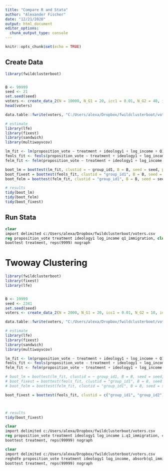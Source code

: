 ```yaml
---
title: "Compare R and Stata"
author: "Alexander Fischer"
date: "12/21/2020"
output: html_document
editor_options: 
  chunk_output_type: console
---
```


```r
knitr::opts_chunk$set(echo = TRUE)
```

## Create Data 
```r
library(fwildclusterboot)


B <- 99999
seed <- 21
set.seed(seed)
voters <- create_data_2(N = 10000, N_G1 = 20, icc1 = 0.01, N_G2 = 40, icc2 = 0.01, numb_fe1 = 10, numb_fe2 = 10, seed = seed)
head(voters)

data.table::fwrite(voters, "C:/Users/alexa/Dropbox/fwildclusterboot/voters.csv")

# estimate 
library(lfe)
library(fixest)
library(sandwich)
library(multiwayvcov)

lm_fit <- lm(proposition_vote ~ treatment + ideology1 + log_income + Q1_immigration , weights = NULL, data = voters)
feols_fit <- feols(proposition_vote ~ treatment + ideology1 + log_income , fixef = c("Q1_immigration"), weights = NULL, data = voters)
felm_fit <- felm(proposition_vote ~ treatment + ideology1 + log_income | Q1_immigration | 0 |  group_id1, weights = NULL, data = voters)

boot_lm = boottest(lm_fit, clustid = ~ group_id1, B = B, seed = seed, param = "treatment", conf_int = TRUE)
boot_fixest = boottest(feols_fit, clustid = "group_id1", B = B, seed = seed, param = "treatment", conf_int = TRUE)
boot_felm = boottest(felm_fit, clustid = "group_id1", B = B, seed = seed, param = "treatment", conf_int = TRUE)

# results
tidy(boot_lm)
tidy(boot_felm)
tidy(boot_fixest)
```


## Run Stata 

```stata
clear 
import delimited c:/Users/alexa/Dropbox/fwildclusterboot/voters.csv
reg proposition_vote treatment ideology1 log_income q1_immigration, cluster(group_id1)
boottest treatment, reps(9999) nograph
```


# Twoway Clustering 

```r
library(fwildclusterboot)
library(fixest)
library(lfe)


B <- 19999
seed <- 2341
set.seed(seed)
voters <- create_data_2(N = 2000, N_G1 = 20, icc1 = 0.01, N_G2 = 10, icc2 = 0.01, numb_fe1 = 10, numb_fe2 = 10, seed = seed)

data.table::fwrite(voters, "C:/Users/alexa/Dropbox/fwildclusterboot/voters.csv")

# estimate 
library(lfe)
library(fixest)
library(sandwich)
library(multiwayvcov)

lm_fit <- lm(proposition_vote ~ treatment + ideology1 + log_income + Q1_immigration , weights = NULL, data = voters)
feols_fit <- feols(proposition_vote ~ treatment + ideology1 + log_income , fixef = c("Q1_immigration"), weights = NULL, data = voters)
felm_fit <- felm(proposition_vote ~ treatment + ideology1 + log_income | Q1_immigration | 0 |  group_id1, weights = NULL, data = voters)

# boot_lm = boottest(lm_fit, clustid = ~ group_id1, B = B, seed = seed, param = "treatment", conf_int = TRUE)
# boot_fixest = boottest(feols_fit, clustid = "group_id1", B = B, seed = seed, param = "treatment", conf_int = TRUE)
# boot_felm = boottest(felm_fit, clustid = "group_id1", B = B, seed = seed, param = "treatment", conf_int = TRUE)

boot_fixest = boottest(feols_fit, clustid = c("group_id1", "group_id2"), fe = "Q1_immigration", B = B, seed = seed, param = "treatment", conf_int = TRUE)



# results
tidy(boot_fixest)

```

```stata
clear 
import delimited c:/Users/alexa/Dropbox/fwildclusterboot/voters.csv
reg proposition_vote treatment ideology1 log_income i.q1_immigration, cluster(group_id1)
boottest treatment, reps(99999) nograph

clear 
import delimited c:/Users/alexa/Dropbox/fwildclusterboot/voters.csv
reghdfe proposition_vote treatment ideology1 log_income, absorb(q1_immigration) vce(cluster group_id1 group_id2)
boottest treatment, reps(99999) nograph
```

